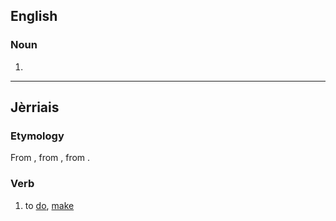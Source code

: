 ==English==

===Noun===
{{en-noun}}

# {{obsolete spelling of|faith}}

----

==Jèrriais==

===Etymology===
From {{etyl|fro|roa-jer}} {{term|faire|lang=fro}}, from {{etyl|la|roa-jer}} {{term|facio|faciō, facere|lang=la}}, from {{proto|ine-pro|dʰeh₁-|to put, place, set|lang=roa-jer}}.

===Verb===
{{head|roa-jer|verb|gerund|faîs'sie}}

# to [[do]], [[make]]